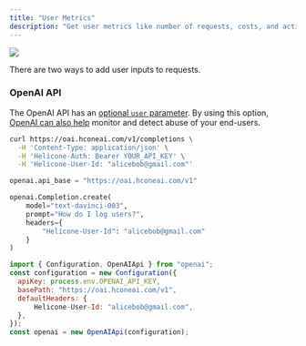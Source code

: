 ```yaml
---
title: "User Metrics"
description: "Get user metrics like number of requests, costs, and activity"
---
```



![](/images/users.png)

There are two ways to add user inputs to requests.

### OpenAI API

The OpenAI API has an [optional `user` parameter](https://platform.openai.com/docs/api-reference/completions/create#completions/create-user). By using this option, [OpenAI can also help](https://platform.openai.com/docs/guides/safety-best-practices/end-user-ids) monitor and detect abuse of your end-users.

<CodeGroup>

```bash Curl
curl https://oai.hconeai.com/v1/completions \
  -H 'Content-Type: application/json' \
  -H 'Helicone-Auth: Bearer YOUR_API_KEY' \
  -H 'Helicone-User-Id: "alicebob@gmail.com"'
```

```python Python
openai.api_base = "https://oai.hconeai.com/v1"

openai.Completion.create(
    model="text-davinci-003",
    prompt="How do I log users?",
    headers={
        "Helicone-User-Id": "alicebob@gmail.com"
    }
)
```

```js Node.js
import { Configuration, OpenAIApi } from "openai";
const configuration = new Configuration({
  apiKey: process.env.OPENAI_API_KEY,
  basePath: "https://oai.hconeai.com/v1",
  defaultHeaders: {
      Helicone-User-Id: "alicebob@gmail.com",
  },
});
const openai = new OpenAIApi(configuration);
```

</CodeGroup>

<QuestionsSection />

